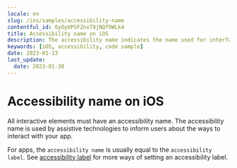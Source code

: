 ```yaml
---
locale: en
slug: /ios/samples/accessibility-name
contentful_id: 6yOyUPSFZnxT9jNQf9WLk4
title: Accessibility name on iOS
description: The accessibility name indicates the name used for interface elements by assistive technologies.
keywords: [iOS, accessibility, code sample]
date: 2023-01-23
last_update:
  date: 2023-01-30
---
```


# Accessibility name on iOS

All interactive elements must have an accessibility name. The accessibility name is used by assistive technologies to inform users about the ways to interact with your app.

For apps, the `accessibility name` is usually equal to the `accessibility label`. See [accessibility label](https://github.com/appt-org/accessibility-code-examples/blob/main/accessibility-label.md) for more ways of setting an accessibility label.

<CodeSample id="accessibility-name" platform="ios" locale="en"/>
